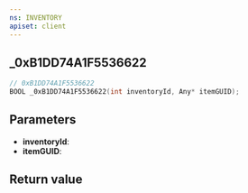 ```yaml
---
ns: INVENTORY
apiset: client
---
```

## _0xB1DD74A1F5536622

```c
// 0xB1DD74A1F5536622
BOOL _0xB1DD74A1F5536622(int inventoryId, Any* itemGUID);
```


## Parameters
* **inventoryId**:
* **itemGUID**:

## Return value